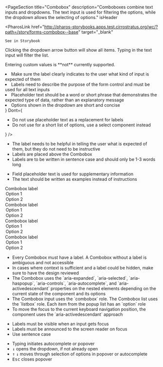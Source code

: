 
<PageSection
  title="Combobox"
  description="Comboboxes combine text inputs and dropdowns. The text input is used for filtering the options,
  while the dropdown allows the selecting of options."
  isHeader
>
  <PharosLink
    href="http://pharos-storybooks.apps.test.cirrostratus.org/wc/?path=/story/forms-combobox--base"
    target="_blank"
  >
    See in Storybook
  </PharosLink>
</PageSection>

<PageSection title="Usage">
  <p>
    Clicking the dropdown arrow button will show all items. Typing in the text input will filter the
    list.
  </p>
  <p>Entering custom values is **not** currently supported.</p>
</PageSection>

<PageSection title="Best Practices">
  <BestPractices
    Do={
      <ul>
        <li>
          Make sure the label clearly indicates to the user what kind of input is expected of them
        </li>
        <li>
          Labels need to describe the purpose of the form control and must be used for all text
          inputs
        </li>
        <li>
          Placeholder text should be a word or short phrase that demonstrates the expected type of
          data, rather than an explanatory message
        </li>
        <li>Options shown in the dropdown are short and concise</li>
      </ul>
    }
    Dont={
      <ul>
        <li>Do not use placeholder text as a replacement for labels</li>
        <li>Do not use for a short list of options, use a select component instead</li>
      </ul>
    }
  />
</PageSection>

<PageSection title="Content Guidelines">
  <PageSection subSectionLevel={1} title="Labels">
    <ul>
      <li>
        The label needs to be helpful in telling the user what is expected of them, but they do not
        need to be instructive
      </li>
      <li>Labels are placed above the Combobox</li>
      <li>Labels are to be written in sentence case and should only be 1-3 words long</li>
    </ul>
  </PageSection>
  <PageSection
    subSectionLevel={1}
    title="Placeholder Text"
    description="Placeholder text is shown inside the text input to help users know what information they can enter."
  >
    <ul>
      <li>Field placeholder text is used for supplementary information</li>
      <li>The text should be written as examples instead of instructions</li>
    </ul>
  </PageSection>
</PageSection>

<PageSection title="States">
  <PageSection
    subSectionLevel={1}
    title="Default"
    description="The default state - when no other state attribute is assigned to the Combobox."
  >
    <Canvas>
      <PharosCombobox>
        <span slot="label">Combobox label</span>
        <option value="1">Option 1</option>
        <option value="2">Option 2</option>
      </PharosCombobox>
    </Canvas>
  </PageSection>
  <PageSection
    subSectionLevel={1}
    title="Disabled"
    description="Display this state when the Combobox is non-interactive."
  >
    <Canvas>
      <PharosCombobox disabled>
        <span slot="label">Combobox label</span>
        <option value="1">Option 1</option>
        <option value="2">Option 2</option>
      </PharosCombobox>
    </Canvas>
  </PageSection>
  <PageSection
    subSectionLevel={1}
    title="Required"
    description="This state signifies a mandatory response from the user."
  >
    <Canvas>
      <PharosCombobox required>
        <span slot="label">Combobox label</span>
        <option value="1">Option 1</option>
        <option value="2">Option 2</option>
      </PharosCombobox>
    </Canvas>
  </PageSection>
  <PageSection
    subSectionLevel={1}
    title="Error"
    description="Display this state when a user has encountered an error with their input. This could be if they didn't fill out a required field, or the information provided does not meet validation requirements."
  >
    <Canvas>
      <PharosCombobox
        required
        invalidated
        message="This field is required, please make a selection"
      >
        <span slot="label">Combobox label</span>
        <option value="1">Option 1</option>
        <option value="2">Option 2</option>
      </PharosCombobox>
    </Canvas>
  </PageSection>
</PageSection>

<PageSection title="Accessibility">
  <ul>
    <li>
      Every Combobox must have a label. A Combobox without a label is ambiguous and not accessible
    </li>
    <li>
      In cases where context is sufficient and a label could be hidden, make sure to have the design
      reviewed
    </li>
    <li>
      The Combobox uses the `aria-expanded`, `aria-selected`, `aria-haspopup`, `aria-controls`,
      `aria-autocomplete`, and `aria-activedescendant` properties on the nested elements depending
      on the current state of the component and its options
    </li>
    <li>
      The Combobox input uses the `combobox` role. The Combobox list uses the `listbox` role. Each
      item from the popup list has an `option` role
    </li>
    <li>
      To move the focus to the current keyboard navigation position, the component uses the
      `aria-activedescendant` approach
    </li>
  </ul>
  <PageSection subSectionLevel={1} title="Accessibility best practices for labels:">
    <ul>
      <li>Labels must be visible when an input gets focus</li>
      <li>Labels must be announced to the screen reader on focus</li>
      <li>Use sentence case</li>
    </ul>
  </PageSection>
  <PageSection subSectionLevel={1} title="Keyboard interactions">
    <ul>
      <li>Typing initiates autocomplete or popover</li>
      <li>
        <kbd>&#8595;</kbd> opens the dropdown, if not already open
      </li>
      <li>
        <kbd>&#8593;</kbd> <kbd>&#8595;</kbd> moves through selection of options in popover or
        autocomplete
      </li>
      <li>
        <kbd>Esc</kbd> closes popover
      </li>
    </ul>
  </PageSection>
</PageSection>
